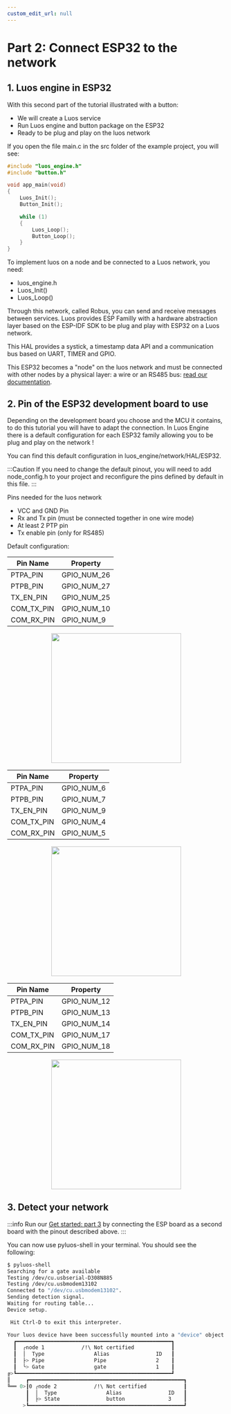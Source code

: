 ```yaml
---
custom_edit_url: null
---
```



# Part 2: Connect ESP32 to the network

## 1. Luos engine in ESP32

With this second part of the tutorial illustrated with a button:

- We will create a Luos service
- Run Luos engine and button package on the ESP32
- Ready to be plug and play on the luos network

If you open the file main.c in the src folder of the example project, you will see:

```c
#include "luos_engine.h"
#include "button.h"

void app_main(void)
{
    Luos_Init();
    Button_Init();

    while (1)
    {
        Luos_Loop();
        Button_Loop();
    }
}
```

To implement luos on a node and be connected to a Luos network, you need:

- luos_engine.h
- Luos_Init()
- Luos_Loop()

Through this network, called Robus, you can send and receive messages between services. Luos provides ESP Familly with a hardware abstraction layer based on the ESP-IDF SDK to be plug and play with ESP32 on a Luos network.

This HAL provides a systick, a timestamp data API and a communication bus based on UART, TIMER and GPIO.

This ESP32 becomes a "node" on the luos network and must be connected with other nodes by a physical layer: a wire or an RS485 bus: [read our documentation](https://www.luos.io/docs/hardware-consideration/electronics).

## 2. Pin of the ESP32 development board to use

Depending on the development board you choose and the MCU it contains, to do this tutorial you will have to adapt the connection. In Luos Engine there is a default configuration for each ESP32 family allowing you to be plug and play on the network !

You can find this default configuration in luos_engine/network/HAL/ESP32.

:::Caution
If you need to change the default pinout, you will need to add node_config.h to your project and reconfigure the pins defined by default in this file.
:::

Pins needed for the luos network

- VCC and GND Pin
- Rx and Tx pin (must be connected together in one wire mode)
- At least 2 PTP pin
- Tx enable pin (only for RS485)

Default configuration:

<Tabs>
    <TabItem value="ESP32 series" label="ESP32 series" className="arrayWithImg">
    <div align="center">

| Pin Name   | Property    |
| ---------- | ----------- |
| PTPA_PIN   | GPIO_NUM_26 |
| PTPB_PIN   | GPIO_NUM_27 |
| TX_EN_PIN  | GPIO_NUM_25 |
| COM_TX_PIN | GPIO_NUM_10 |
| COM_RX_PIN | GPIO_NUM_9  |

  <Image src="/img/tutorials/esp/esp-2-1.png" height="300px" />
</div>
</TabItem>
    <TabItem value="ESP32 C3" label="ESP32 C3" className="arrayWithImg">
    <div align="center">

| Pin Name   | Property   |
| ---------- | ---------- |
| PTPA_PIN   | GPIO_NUM_6 |
| PTPB_PIN   | GPIO_NUM_7 |
| TX_EN_PIN  | GPIO_NUM_9 |
| COM_TX_PIN | GPIO_NUM_4 |
| COM_RX_PIN | GPIO_NUM_5 |

  <Image src="/img/tutorials/esp/esp-2-2.png" height="300px" />
</div>
</TabItem>
    <TabItem value="ESP32 S2 and S3" label="ESP32 S2 and S3" className="arrayWithImg">
    <div align="center">

| Pin Name   | Property    |
| ---------- | ----------- |
| PTPA_PIN   | GPIO_NUM_12 |
| PTPB_PIN   | GPIO_NUM_13 |
| TX_EN_PIN  | GPIO_NUM_14 |
| COM_TX_PIN | GPIO_NUM_17 |
| COM_RX_PIN | GPIO_NUM_18 |

  <Image src="/img/tutorials/esp/esp-2-3.png" height="300px" />
</div>
</TabItem>
</Tabs>

## 3. Detect your network

:::info
Run our [Get started: part 3](/tutorials/get-started/get-started3) by connecting the ESP board as a second board with the pinout described above.
:::

You can now use pyluos-shell in your terminal. You should see the following:

```bash
$ pyluos-shell
Searching for a gate available
Testing /dev/cu.usbserial-D308N885
Testing /dev/cu.usbmodem13102
Connected to "/dev/cu.usbmodem13102".
Sending detection signal.
Waiting for routing table...
Device setup.

 Hit Ctrl-D to exit this interpreter.

Your luos device have been successfully mounted into a "device" object:
  ┏━━━━━━━━━━━━━━━━━━━━━━━━━━━━━━━━━━━━━━━━━━━━━━━━━━┓
  ┃  ╭node 1            /!\ Not certified            ┃
  ┃  │  Type                Alias               ID   ┃
  ┃  ├> Pipe                Pipe                2    ┃
  ┃  ╰> Gate                gate                1    ┃
╔>┗━━━━━━━━━━━━━━━━━━━━━━━━━━━━━━━━━━━━━━━━━━━━━━━━━━┛
║     ┏━━━━━━━━━━━━━━━━━━━━━━━━━━━━━━━━━━━━━━━━━━━━━━━━━━┓
╚══ 0>┃0 ╭node 2            /!\ Not certified            ┃
      ┃  │  Type                Alias               ID   ┃
      ┃  ├> State               button              3    ┃
     >┗━━━━━━━━━━━━━━━━━━━━━━━━━━━━━━━━━━━━━━━━━━━━━━━━━━┛

```
